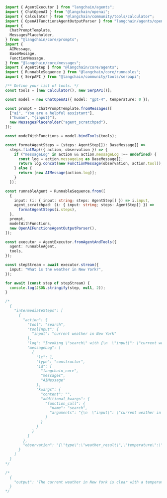 ```typescript
import { AgentExecutor } from "langchain/agents";
import { ChatOpenAI } from "@langchain/openai";
import { Calculator } from "@langchain/community/tools/calculator";
import { OpenAIFunctionsAgentOutputParser } from "langchain/agents/openai/output_parser";
import {
  ChatPromptTemplate,
  MessagesPlaceholder,
} from "@langchain/core/prompts";
import {
  AIMessage,
  BaseMessage,
  FunctionMessage,
} from "@langchain/core/messages";
import { AgentStep } from "@langchain/core/agents";
import { RunnableSequence } from "@langchain/core/runnables";
import { SerpAPI } from "@langchain/community/tools/serpapi";

/** Define your list of tools. */
const tools = [new Calculator(), new SerpAPI()];

const model = new ChatOpenAI({ model: "gpt-4", temperature: 0 });

const prompt = ChatPromptTemplate.fromMessages([
  ["ai", "You are a helpful assistant"],
  ["human", "{input}"],
  new MessagesPlaceholder("agent_scratchpad"),
]);

const modelWithFunctions = model.bindTools(tools);

const formatAgentSteps = (steps: AgentStep[]): BaseMessage[] =>
  steps.flatMap(({ action, observation }) => {
    if ("messageLog" in action && action.messageLog !== undefined) {
      const log = action.messageLog as BaseMessage[];
      return log.concat(new FunctionMessage(observation, action.tool));
    } else {
      return [new AIMessage(action.log)];
    }
  });

const runnableAgent = RunnableSequence.from([
  {
    input: (i: { input: string; steps: AgentStep[] }) => i.input,
    agent_scratchpad: (i: { input: string; steps: AgentStep[] }) =>
      formatAgentSteps(i.steps),
  },
  prompt,
  modelWithFunctions,
  new OpenAIFunctionsAgentOutputParser(),
]);

const executor = AgentExecutor.fromAgentAndTools({
  agent: runnableAgent,
  tools,
});

const stepStream = await executor.stream({
  input: "What is the weather in New York?",
});

for await (const step of stepStream) {
  console.log(JSON.stringify(step, null, 2));
}

/*
  {
    "intermediateSteps": [
      {
        "action": {
          "tool": "search",
          "toolInput": {
            "input": "current weather in New York"
          },
          "log": "Invoking \"search\" with {\n  \"input\": \"current weather in New York\"\n}\n",
          "messageLog": [
            {
              "lc": 1,
              "type": "constructor",
              "id": [
                "langchain_core",
                "messages",
                "AIMessage"
              ],
              "kwargs": {
                "content": "",
                "additional_kwargs": {
                  "function_call": {
                    "name": "search",
                    "arguments": "{\n  \"input\": \"current weather in New York\"\n}"
                  }
                }
              }
            }
          ]
        },
        "observation": "{\"type\":\"weather_result\",\"temperature\":\"36\",\"unit\":\"Fahrenheit\",\"precipitation\":\"0%\",\"humidity\":\"37%\",\"wind\":\"3 mph\",\"location\":\"New York, NY\",\"date\":\"Friday 5:00 PM\",\"weather\":\"Clear\"}"
      }
    ]
  }
*/

/*
  {
    "output": "The current weather in New York is clear with a temperature of 36 degrees Fahrenheit. The humidity is at 37% and the wind is blowing at 3 mph. There is 0% chance of precipitation."
  }
*/
```